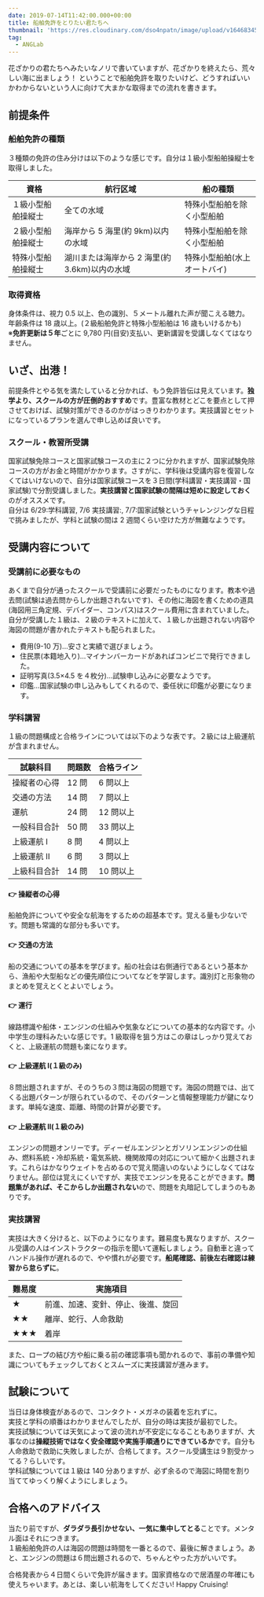 ```yaml
---
date: 2019-07-14T11:42:00.000+00:00
title: 船舶免許をとりたい君たちへ
thumbnail: 'https://res.cloudinary.com/dso4npatn/image/upload/v1646834505/media/blog/thumbnail/%E8%88%B9%E8%88%B6%E5%85%8D%E8%A8%B1%E3%82%92%E3%81%A8%E3%82%8A%E3%81%9F%E3%81%84%E5%90%9B%E3%81%9F%E3%81%A1%E3%81%B8_skelz5.png'
tag:
  - ANGLab
---
```


花ざかりの君たちへみたいなノリで書いていますが、花ざかりを終えたら、荒々しい海に出ましょう！
ということで船舶免許を取りたいけど、どうすればいいかわからないという人に向けて大まかな取得までの流れを書きます。

## 前提条件

### 船舶免許の種類

３種類の免許の住み分けは以下のような感じです。自分は１級小型船舶操縦士を取得しました。

| 資格               | 航行区域                                      | 船の種類                     |
| ------------------ | --------------------------------------------- | ---------------------------- |
| １級小型船舶操縦士 | 全ての水域                                    | 特殊小型船舶を除く小型船舶   |
| ２級小型船舶操縦士 | 海岸から 5 海里(約 9km)以内の水域             | 特殊小型船舶を除く小型船舶   |
| 特殊小型船舶操縦士 | 湖川または海岸から 2 海里(約 3.6km)以内の水域 | 特殊小型船舶(水上オートバイ) |

### 取得資格

身体条件は、視力 0.5 以上、色の識別、５メートル離れた声が聞こえる聴力。  
年齢条件は 18 歳以上。(２級船舶免許と特殊小型船舶は 16 歳もいけるかも)  
 ※**免許更新は５年**ごとに 9,780 円(目安)支払い、更新講習を受講しなくてはなりません。

## いざ、出港！

前提条件とやる気を満たしていると分かれば、もう免許皆伝は見えています。**独学より、スクールの方が圧倒的おすすめ**です。豊富な教材とどこを要点として押させておけば、試験対策ができるのかがはっきりわかります。実技講習とセットになっているプランを選んで申し込めば良いです。

### スクール・教習所受講

国家試験免除コースと国家試験コースの主に２つに分かれますが、国家試験免除コースの方がお金と時間がかかります。さすがに、学科後は受講内容を復習しなくてはいけないので、自分は国家試験コースを３日間(学科講習・実技講習・国家試験)で分割受講しました。**実技講習と国家試験の間隔は短めに設定しておく**のがオススメです。  
自分は 6/29:学科講習, 7/6 実技講習:, 7/7:国家試験というチャレンジングな日程で挑みましたが、学科と試験の間は 2 週間くらい空けた方が無難なようです。

## 受講内容について

### 受講前に必要なもの

あくまで自分が通ったスクールで受講前に必要だったものになります。教本や過去問(試験は過去問からしか出題されないです)、その他に海図を書くための道具(海図用三角定規、デバイダー、コンパス)はスクール費用に含まれていました。自分が受講した１級は、２級のテキストに加えて、１級しか出題されない内容や海図の問題が書かれたテキストも配られました。

- 費用(9-10 万)...安さと実績で選びましょう。
- 住民票(本籍地入り)...マイナンバーカードがあればコンビニで発行できました。
- 証明写真(3.5×4.5 を４枚分)...試験申し込みに必要なようです。
- 印鑑...国家試験の申し込みもしてくれるので、委任状に印鑑が必要になります。

### 学科講習

１級の問題構成と合格ラインについては以下のような表です。２級には上級運航が含まれません。

| 試験科目     | 問題数 | 合格ライン |
| ------------ | ------ | ---------- |
| 操縦者の心得 | 12 問  | 6 問以上   |
| 交通の方法   | 14 問  | 7 問以上   |
| 運航         | 24 問  | 12 問以上  |
| 一般科目合計 | 50 問  | 33 問以上  |
| 上級運航 Ⅰ   | 8 問   | 4 問以上   |
| 上級運航 Ⅱ   | 6 問   | 3 問以上   |
| 上級科目合計 | 14 問  | 10 問以上  |

#### 👉 操縦者の心得

船舶免許についてや安全な航海をするための超基本です。覚える量も少ないです。問題も常識的な部分も多いです。

#### 👉 交通の方法

船の交通についての基本を学びます。船の社会は右側通行であるという基本から、漁船や大型船などの優先順位についてなどを学習します。識別灯と形象物のまとめを覚えとくとよいでしょう。

#### 👉 運行

線路標識や船体・エンジンの仕組みや気象などについての基本的な内容です。小中学生の理科みたいな感じです。1 級取得を狙う方はこの章はしっかり覚えておくと、上級運航の問題も楽になります。

#### 👉 上級運航 Ⅰ(１級のみ)

８問出題されますが、そのうちの３問は海図の問題です。海図の問題では、出てくる出題パターンが限られているので、そのパターンと情報整理能力が鍵になります。単純な速度、距離、時間の計算が必要です。

#### 👉 上級運航 Ⅱ(１級のみ)

エンジンの問題オンリーです。ディーゼルエンジンとガソリンエンジンの仕組み、燃料系統・冷却系統・電気系統、機関故障の対応について細かく出題されます。これらはかなりウェイトを占めるので覚え間違いのないようにしなくてはなりません。部位は覚えにくいですが、実技でエンジンを見ることができます。**問題集があれば、そこからしか出題されない**ので、問題を丸暗記してしまうのもありです。

### 実技講習

実技は大きく分けると、以下のようになります。難易度も異なりますが、スクール受講の人はインストラクターの指示を聞いて運転しましょう。自動車と違ってハンドル操作が遅れるので、やや慣れが必要です。**船尾確認、前後左右確認は練習から怠らずに**。

| 難易度 | 実施項目                           |
| ------ | ---------------------------------- |
| ★      | 前進、加速、変針、停止、後進、旋回 |
| ★★     | 離岸、蛇行、人命救助               |
| ★★★    | 着岸                               |

また、ロープの結び方や船に乗る前の確認事項も聞かれるので、事前の準備や知識についてもチェックしておくとスムーズに実技講習が進みます。

## 試験について

当日は身体検査があるので、コンタクト・メガネの装着を忘れずに。  
実技と学科の順番はわかりませんでしたが、自分の時は実技が最初でした。  
実技試験については天気によって波の流れが不安定になることもありますが、大事なのは**操縦技術ではなく安全確認や実施手順通りにできているか**です。自分も人命救助で救助に失敗しましたが、合格してます。スクール受講生は９割受かってる？らしいです。  
学科試験については１級は 140 分ありますが、必ず余るので海図に時間を割り当ててゆっくり解くようにしましょう。

## 合格へのアドバイス

当たり前ですが、**ダラダラ長引かせない、一気に集中してとる**ことです。メンタル面はそれにつきます。  
１級船舶免許の人は海図の問題は時間を一番とるので、最後に解きましょう。あと、エンジンの問題は６問出題されるので、ちゃんとやった方がいいです。

合格発表から４日間くらいで免許が届きます。国家資格なので居酒屋の年確にも使えちゃいます。あとは、楽しい航海をしてください! Happy Cruising!
